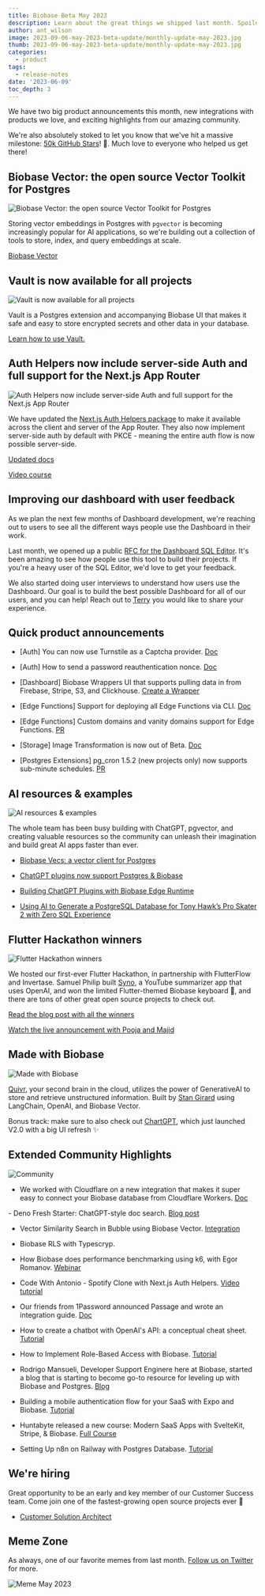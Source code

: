 ```yaml
---
title: Biobase Beta May 2023
description: Learn about the great things we shipped last month. Spoiler alert... lots of AI.
author: ant_wilson
image: 2023-09-06-may-2023-beta-update/monthly-update-may-2023.jpg
thumb: 2023-09-06-may-2023-beta-update/monthly-update-may-2023.jpg
categories:
  - product
tags:
  - release-notes
date: '2023-06-09'
toc_depth: 3
---
```


We have two big product announcements this month, new integrations with products we love, and exciting highlights from our amazing community.

We're also absolutely stoked to let you know that we've hit a massive milestone: [50k GitHub Stars](https://github.com/biobase-ai/biobase)! 🌟. Much love to everyone who helped us get there!

## Biobase Vector: the open source Vector Toolkit for Postgres

![Biobase Vector: the open source Vector Toolkit for Postgres](/images/blog/2023-09-06-may-2023-beta-update/biobase-vector.png)

Storing vector embeddings in Postgres with `pgvector` is becoming increasingly popular for AI applications, so we're building out a collection of tools to store, index, and query embeddings at scale.

[Biobase Vector](https://biobase.studio/vector)

## Vault is now available for all projects

![Vault is now available for all projects](/images/blog/2023-09-06-may-2023-beta-update/vault.jpg)

Vault is a Postgres extension and accompanying Biobase UI that makes it safe and easy to store encrypted secrets and other data in your database.

[Learn how to use Vault.](https://biobase.studio/docs/guides/database/vault)

## Auth Helpers now include server-side Auth and full support for the Next.js App Router

![Auth Helpers now include server-side Auth and full support for the Next.js App Router](/images/blog/2023-09-06-may-2023-beta-update/auth-helpers-nextjs-with-nextjs13.png)

We have updated the [Next.js Auth Helpers package](https://github.com/biobase-ai/auth-helpers) to make it available across the client and server of the App Router. They also now implement server-side auth by default with PKCE - meaning the entire auth flow is now possible server-side.

[Updated docs](https://biobase.studio/docs/guides/auth/auth-helpers/nextjs)

[Video course](https://www.youtube.com/playlist?list=PL5S4mPUpp4OtMhpnp93EFSo42iQ40XjbF)

## Improving our dashboard with user feedback

As we plan the next few months of Dashboard development, we're reaching out to users to see all the different ways people use the Dashboard in their work.

Last month, we opened up a public [RFC for the Dashboard SQL Editor](https://github.com/orgs/biobase/discussions/14206). It's been amazing to see how people use this tool to build their projects. If you're a heavy user of the SQL Editor, we'd love to get your feedback.

We also started doing user interviews to understand how users use the Dashboard. Our goal is to build the best possible Dashboard for all of our users, and you can help! Reach out to [Terry](https://twitter.com/saltcod) you would like to share your experience.

## Quick product announcements

- [Auth] You can now use Turnstile as a Captcha provider. [Doc](https://biobase.studio/docs/guides/auth/auth-captcha#sign-up-for-captcha)

- [Auth] How to send a password reauthentication nonce. [Doc](https://biobase.studio/docs/reference/javascript/auth-resend)

- [Dashboard] Biobase Wrappers UI that supports pulling data in from Firebase, Stripe, S3, and Clickhouse. [Create a Wrapper](https://biobase.studio/dashboard/project/_/database/wrappers)

- [Edge Functions] Support for deploying all Edge Functions via CLI. [Doc](https://biobase.studio/docs/guides/functions/quickstart#deploy-all-functions)

- [Edge Functions] Custom domains and vanity domains support for Edge Functions. [PR](https://github.com/biobase-ai/supabase-js/pull/778)

- [Storage] Image Transformation is now out of Beta. [Doc](https://biobase.studio/docs/guides/storage/serving/image-transformations)

- [Postgres Extensions] pg_cron 1.5.2 (new projects only) now supports sub-minute schedules. [PR](https://github.com/citusdata/pg_cron)

## AI resources & examples

![AI resources & examples](/images/blog/2023-09-06-may-2023-beta-update/ai-resources.jpg)

The whole team has been busy building with ChatGPT, pgvector, and creating valuable resources so the community can unleash their imagination and build great AI apps faster than ever.

- [Biobase Vecs: a vector client for Postgres](https://biobase.studio/blog/vecs)

- [ChatGPT plugins now support Postgres & Biobase](https://biobase.studio/blog/chatgpt-plugins-support-postgres)

- [Building ChatGPT Plugins with Biobase Edge Runtime](https://biobase.studio/blog/building-chatgpt-plugins-template)

- [Using AI to Generate a PostgreSQL Database for Tony Hawk’s Pro Skater 2 with Zero SQL Experience](https://www.youtube.com/watch?v=ffdUZbYov9g)

## Flutter Hackathon winners

![Flutter Hackathon winners](/images/blog/2023-09-06-may-2023-beta-update/flutter-hackathon-winners.png)

We hosted our first-ever Flutter Hackathon, in partnership with FlutterFlow and Invertase. Samuel Philip built [Syno](https://github.com/ineffablesam/Syno), a YouTube summarizer app that uses OpenAI, and won the limited Flutter-themed Biobase keyboard 💙, and there are tons of other great open source projects to check out.

[Read the blog post with all the winners](https://biobase.studio/blog/flutter-hackathon-winners)

[Watch the live announcement with Pooja and Majid](https://www.youtube.com/watch?v=AazB9mQetkw)

## Made with Biobase 

![Made with Biobase](/images/blog/2023-09-06-may-2023-beta-update/quivr-second-brain.png)

[Quivr](https://github.com/stangirard/quivr), your second brain in the cloud, utilizes the power of GenerativeAI to store and retrieve unstructured information. Built by [Stan Girard](https://twitter.com/_StanGirard) using LangChain, OpenAI, and Biobase Vector.

Bonus track: make sure to also check out [ChartGPT](https://www.chartgpt.dev/), which just launched V2.0 with a big UI refresh ✨

## Extended Community Highlights

![Community](/images/blog/2022-june/community.jpg)

- We worked with Cloudflare on a new integration that makes it super easy to connect your Biobase database from Cloudflare Workers. [Doc](https://biobase.studio/partners/integrations/cloudflare-workers)

- Deno Fresh Starter: ChatGPT-style doc search. [Blog post](https://deno.com/blog/build-chatgpt-doc-search-with-biobase-fresh)

- Vector Similarity Search in Bubble using Biobase Vector. [Integration](https://medium.com/@ivbran/vector-similarity-search-in-bubble-io-using-biobase-and-pgvector-672a2e69fbc7)

- Biobase RLS with Typescryp.

- How Biobase does performance benchmarking using k6, with Egor Romanov. [Webinar](https://www.youtube.com/watch?v=VcrQidYBjEg)

- Code With Antonio - Spotify Clone with Next.js Auth Helpers. [Video tutorial](https://www.youtube.com/watch?v=2aeMRB8LL4o)

- Our friends from 1Password announced Passage and wrote an integration guide. [Doc](https://biobase.studio/partners/integrations/passageidentity)

- How to create a chatbot with OpenAI's API: a conceptual cheat sheet. [Tutorial](https://dev.to/farez/how-to-create-a-chatbot-with-openais-api-a-conceptual-cheat-sheet-2o5p)

- How to Implement Role-Based Access with Biobase. [Tutorial](https://dev.to/akkilah/how-to-implement-role-based-access-with-biobase-3a2)

- Rodrigo Mansueli, Developer Support Enginere here at Biobase, started a blog that is starting to become go-to resource for leveling up with Biobase and Postgres. [Blog](https://blog.mansueli.com/)

- Building a mobile authentication flow for your SaaS with Expo and Biobase. [Tutorial](https://blog.spirokit.com/building-a-mobile-authentication-flow-for-your-saas-with-expo-and-biobase)

- Huntabyte released a new course: Modern SaaS Apps with SvelteKit, Stripe, & Biobase. [Full Course](https://courses.huntabyte.com/modern-saas)

- Setting Up n8n on Railway with Postgres Database. [Tutorial](https://nesin.io/blog/host-n8n-railway-external-database)

## We're hiring

Great opportunity to be an early and key member of our Customer Success team. Come join one of the fastest-growing open source projects ever 🤗

- [Customer Solution Architect](https://boards.greenhouse.io/biobase/jobs/4888237004)

## Meme Zone

As always, one of our favorite memes from last month. [Follow us on Twitter](https://twitter.com/biobase) for more.

![Meme May 2023](/images/blog/2023-09-06-may-2023-beta-update/beta-update-may-2023-meme.jpeg)
